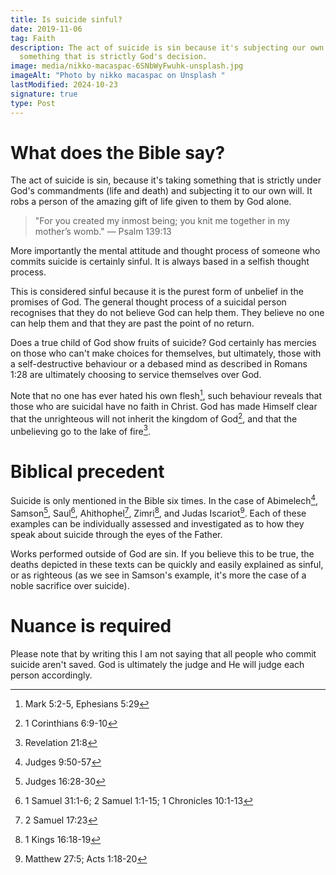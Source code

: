```yaml
---
title: Is suicide sinful?
date: 2019-11-06
tag: Faith
description: The act of suicide is sin because it's subjecting our own will onto
  something that is strictly God's decision.
image: media/nikko-macaspac-6SNbWyFwuhk-unsplash.jpg
imageAlt: "Photo by nikko macaspac on Unsplash "
lastModified: 2024-10-23
signature: true
type: Post
---
```


# What does the Bible say?

The act of suicide is sin, because it's taking something that is strictly under God's commandments (life and death) and subjecting it to our own will. It robs a person of the amazing gift of life given to them by God alone.

> "For you created my inmost being; you knit me together in my mother’s womb." — Psalm 139:13

More importantly the mental attitude and thought process of someone who commits suicide is certainly sinful. It is always based in a selfish thought process.

This is considered sinful because it is the purest form of unbelief in the promises of God. The general thought process of a suicidal person recognises that they do not believe God can help them. They believe no one can help them and that they are past the point of no return.

Does a true child of God show fruits of suicide? God certainly has mercies on those who can't make choices for themselves, but ultimately, those with a self-destructive behaviour or a debased mind as described in Romans 1:28 are ultimately choosing to service themselves over God.

Note that no one has ever hated his own flesh[^1], such behaviour reveals that those who are suicidal have no faith in Christ. God has made Himself clear that the unrighteous will not inherit the kingdom of God[^2], and that the unbelieving go to the lake of fire[^3].

# Biblical precedent

Suicide is only mentioned in the Bible six times. In the case of Abimelech[^4], Samson[^5], Saul[^6], Ahithophel[^7], Zimri[^8], and Judas Iscariot[^9]. Each of these examples can be individually assessed and investigated as to how they speak about suicide through the eyes of the Father.

Works performed outside of God are sin. If you believe this to be true, the deaths depicted in these texts can be quickly and easily explained as sinful, or as righteous (as we see in Samson's example, it's more the case of a noble sacrifice over suicide).

# Nuance is required

Please note that by writing this I am not saying that all people who commit suicide aren't saved. God is ultimately the judge and He will judge each person accordingly.

[^1]: Mark 5:2-5, Ephesians 5:29
[^2]: 1 Corinthians 6:9-10
[^3]: Revelation 21:8
[^4]: Judges 9:50-57
[^5]: Judges 16:28-30
[^6]: 1 Samuel 31:1-6; 2 Samuel 1:1-15; 1 Chronicles 10:1-13
[^7]: 2 Samuel 17:23
[^8]: 1 Kings 16:18-19
[^9]: Matthew 27:5; Acts 1:18-20
